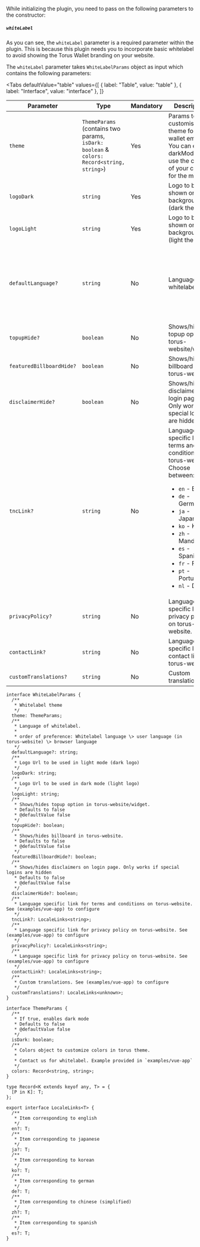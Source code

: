 
While initializing the plugin, you need to pass on the following parameters to the constructor:

##### `whiteLabel`

As you can see, the `whiteLabel` parameter is a required parameter within the plugin. This is because this plugin needs you to incorporate basic
whitelabel to avoid showing the Torus Wallet branding on your website.

The `whiteLabel` parameter takes `WhiteLabelParams` object as input which contains the following parameters:

<Tabs
  defaultValue="table"
  values={[
    { label: "Table", value: "table" },
    { label: "Interface", value: "interface" },
  ]}
>

<TabItem value="table">

| Parameter                | Type                                                                                                   | Mandatory | Description                                                                                                                                                                                                                                                                                                      | Default                                                                                          |
| ------------------------ | ------------------------------------------------------------------------------------------------------ | --------- | ---------------------------------------------------------------------------------------------------------------------------------------------------------------------------------------------------------------------------------------------------------------------------------------------------------------- | ------------------------------------------------------------------------------------------------ |
| `theme`                  | `ThemeParams` <br /> (contains two params, `isDark: boolean` & <br/> `colors: Record<string, string>`) | Yes       | Params to customise the theme for the wallet embed. You can enable darkMode and use the colours of your choice for the modal.                                                                                                                                                                                    | N/A                                                                                              |
| `logoDark`               | `string`                                                                                               | Yes       | Logo to be shown on dark background (dark theme)                                                                                                                                                                                                                                                                 | N/A                                                                                              |
| `logoLight`              | `string`                                                                                               | Yes       | Logo to be shown on light background (light theme)                                                                                                                                                                                                                                                               | N/A                                                                                              |
| `defaultLanguage?`       | `string`                                                                                               | No        | Language of whitelabel                                                                                                                                                                                                                                                                                           | Order of preference: Whitelabel language \> user language (in torus-website) \> browser language |
| `topupHide?`             | `boolean`                                                                                              | No        | Shows/hides topup option in torus-website/widget.                                                                                                                                                                                                                                                                | false                                                                                            |
| `featuredBillboardHide?` | `boolean`                                                                                              | No        | Shows/hides billboard in torus-website.                                                                                                                                                                                                                                                                          | false                                                                                            |
| `disclaimerHide?`        | `boolean`                                                                                              | No        | Shows/hides disclaimers on login page. Only works if special logins are hidden                                                                                                                                                                                                                                   | false                                                                                            |
| `tncLink?`               | `string`                                                                                               | No        | Language specific link for terms and conditions on torus-website. <br/> Choose between: <ul><li>`en` - English</li><li>`de` - German</li><li>`ja` - Japanese</li><li>`ko` - Korean</li><li>`zh` - Mandarin</li><li>`es` - Spanish</li><li>`fr` - French</li><li>`pt` - Portuguese</li><li>`nl` - Dutch</li></ul> | en - English                                                                                     |
| `privacyPolicy?`         | `string`                                                                                               | No        | Language specific link for privacy policy on torus-website.                                                                                                                                                                                                                                                      | en - English                                                                                     |
| `contactLink?`           | `string`                                                                                               | No        | Language specific link for contact links on torus-website.                                                                                                                                                                                                                                                       | en - English                                                                                     |
| `customTranslations?`    | `string`                                                                                               | No        | Custom translations.                                                                                                                                                                                                                                                                                             | en - English                                                                                     |

</TabItem>

<TabItem value="interface">

```tsx
interface WhiteLabelParams {
  /**
   * Whitelabel theme
   */
  theme: ThemeParams;
  /**
   * Language of whitelabel.
   *
   * order of preference: Whitelabel language \> user language (in torus-website) \> browser language
   */
  defaultLanguage?: string;
  /**
   * Logo Url to be used in light mode (dark logo)
   */
  logoDark: string;
  /**
   * Logo Url to be used in dark mode (light logo)
   */
  logoLight: string;
  /**
   * Shows/hides topup option in torus-website/widget.
   * Defaults to false
   * @defaultValue false
   */
  topupHide?: boolean;
  /**
   * Shows/hides billboard in torus-website.
   * Defaults to false
   * @defaultValue false
   */
  featuredBillboardHide?: boolean;
  /**
   * Shows/hides disclaimers on login page. Only works if special logins are hidden
   * Defaults to false
   * @defaultValue false
   */
  disclaimerHide?: boolean;
  /**
   * Language specific link for terms and conditions on torus-website. See (examples/vue-app) to configure
   */
  tncLink?: LocaleLinks<string>;
  /**
   * Language specific link for privacy policy on torus-website. See (examples/vue-app) to configure
   */
  privacyPolicy?: LocaleLinks<string>;
  /**
   * Language specific link for privacy policy on torus-website. See (examples/vue-app) to configure
   */
  contactLink?: LocaleLinks<string>;
  /**
   * Custom translations. See (examples/vue-app) to configure
   */
  customTranslations?: LocaleLinks<unknown>;
}

interface ThemeParams {
  /**
   * If true, enables dark mode
   * Defaults to false
   * @defaultValue false
   */
  isDark: boolean;
  /**
   * Colors object to customize colors in torus theme.
   *
   * Contact us for whitelabel. Example provided in `examples/vue-app`
   */
  colors: Record<string, string>;
}

type Record<K extends keyof any, T> = {
  [P in K]: T;
};

export interface LocaleLinks<T> {
  /**
   * Item corresponding to english
   */
  en?: T;
  /**
   * Item corresponding to japanese
   */
  ja?: T;
  /**
   * Item corresponding to korean
   */
  ko?: T;
  /**
   * Item corresponding to german
   */
  de?: T;
  /**
   * Item corresponding to chinese (simplified)
   */
  zh?: T;
  /**
   * Item corresponding to spanish
   */
  es?: T;
}
```

</TabItem>

</Tabs>
